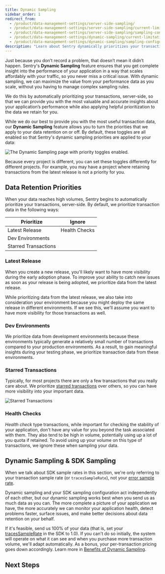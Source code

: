 ```yaml
---
title: Dynamic Sampling
sidebar_order: 1
redirect_from:
  - /product/data-management-settings/server-side-sampling/
  - /product/data-management-settings/server-side-sampling/current-limitations/
  - /product/data-management-settings/server-side-sampling/sampling-configurations/
  - /product/data-management-settings/dynamic-sampling/current-limitations/
  - /product/data-management-settings/dynamic-sampling/sampling-configurations/
description: "Learn about Sentry dynamically prioritizes your transaction data."
---
```


Just because you don’t record a problem, that doesn’t mean it didn’t happen. Sentry's **Dynamic Sampling** feature ensures that you get complete insight into the performance of your application in a way that scales affordably with your traffic, so you never miss a critical issue. With dynamic sampling, we can maximize the value from your performance data as you scale, without you having to manage complex sampling rules.

We do this by automatically prioritizing your transactions, server-side, so that we can provide you with the most valuable and accurate insights about your application’s performance while also applying helpful prioritization to the data we retain for you.

While we do our best to provide you with the most useful transaction data, our **Dynamic Sampling** feature allows you to turn the priorities that we apply to your data retention on or off. By default, these toggles are all enabled so that Sentry's dynamic sampling priorities are applied to your data:

![The Dynamic Sampling page with priority toggles enabled.](dynamic-sampling.png)

Because every project is different, you can set these toggles differently for different projects. For example, you may have a project where retaining transactions from the latest release is not a priority for you.

## Data Retention Priorities

When your data reaches high volumes, Sentry begins to automatically prioritize your transactions, server-side. By default, we prioritize transaction data in the following ways:

<!-- prettier-ignore-start -->

| Prioritize           | Ignore        |
|----------------------|---------------|
| Latest Release       | Health Checks |
| Dev Environments     |               |
| Starred Transactions |               |

<!-- prettier-ignore-end -->

### Latest Release

When you create a new release, you'll likely want to have more visibility during the early adoption phase. To improve your ability to catch new issues as soon as your release is being adopted, we prioritize data from the latest release.

While prioritizing data from the latest release, we also take into consideration your environment because you might deploy the same release in different environments. If we see this, we'll assume you want to have more visibility for those transactions as well.

### Dev Environments

We prioritize data from development environments because these environments typically generate a relatively small number of transactions compared to your production environments. As a result, to gain meaningful insights during your testing phase, we prioritize transaction data from these environments.

### Starred Transactions

Typically, for most projects there are only a few transactions that you really care about. We prioritize [starred transactions](/product/performance/transaction-summary/#starring-key-transactions) over others, so you can have more visibility into your important data.

![Starred Transactions](starred_transactions.png)

### Health Checks

_Health check_ type transactions, while important for checking the stability of your application, don't have any value for you beyond the task associated with them. They also tend to be high in volume, potentially using up a lot of you quota if retained. To avoid using up your volume on this type of transactions, we ignore these when sampling your data.

## Dynamic Sampling & SDK Sampling

<Note>

When we talk about SDK sample rates in this section, we're only referring to your transaction sample rate (or `tracesSampleRate`), not your [error sample rate](/platform-redirect/?next=/configuration/sampling/%23sampling-error-events).

</Note>

Dynamic sampling and your SDK sampling configuration act independently of each other, but our dynamic sampling works best when you send us as much data as you can. The more complete a picture of your application we have, the more accurately we can monitor your application health, detect problems faster, surface issues, and make better decisions about data retention on your behalf.

If it's feasible, send us 100% of your data (that is, set your [tracesSampleRate](/platform-redirect/?next=/performance/) in the SDK to 1.0). If you can't do so initially, the system will operate on what it can see and when you purchase more transaction volume, we'll adapt automatically. As a bonus, your per-transaction pricing goes down accordingly. Learn more in [Benefits of Dynamic Sampling](/product/data-management-settings/dynamic-sampling/benefits-dynamic-sampling/).

## Next Steps

<PageGrid />
